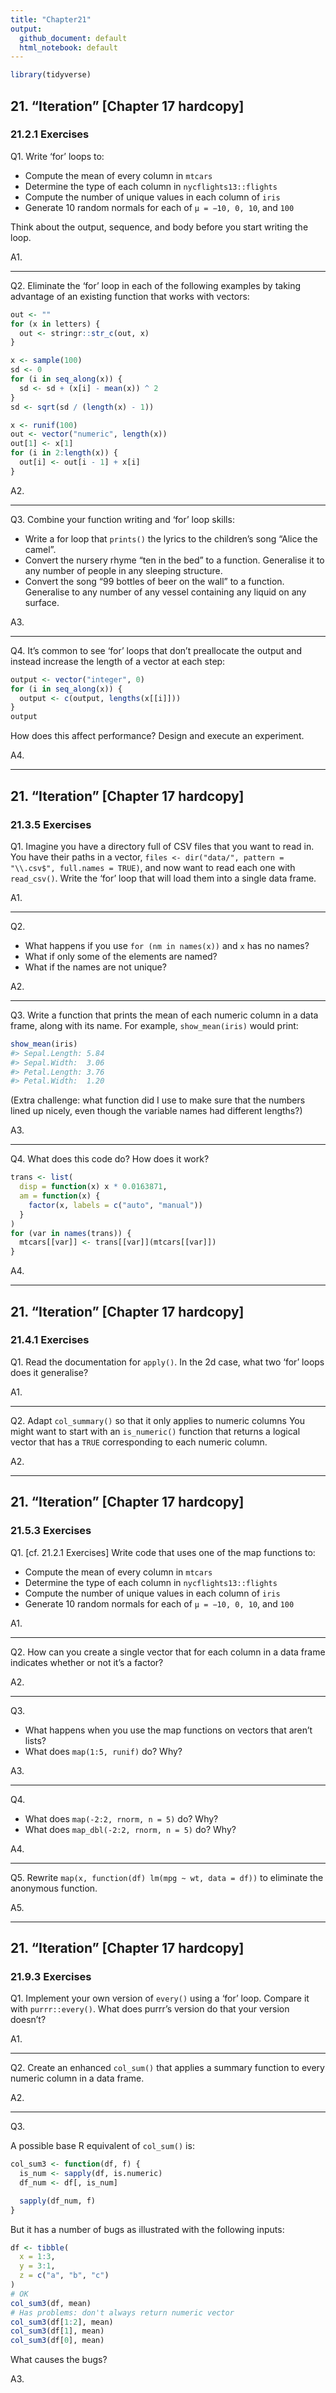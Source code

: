 ```yaml
---
title: "Chapter21"
output:
  github_document: default
  html_notebook: default
---
```


```r
library(tidyverse)
```


## 21. "Iteration" [Chapter 17 hardcopy]
### 21.2.1 Exercises

Q1.
Write 'for' loops to:

* Compute the mean of every column in `mtcars`
* Determine the type of each column in `nycflights13::flights`
* Compute the number of unique values in each column of `iris`
* Generate 10 random normals for each of `μ = −10, 0, 10`, and `100`

Think about the output, sequence, and body before you start writing the loop.

A1.


-----------

Q2.
Eliminate the 'for' loop in each of the following examples by taking advantage of an existing function that works with vectors:

```r
out <- ""
for (x in letters) {
  out <- stringr::str_c(out, x)
}

x <- sample(100)
sd <- 0
for (i in seq_along(x)) {
  sd <- sd + (x[i] - mean(x)) ^ 2
}
sd <- sqrt(sd / (length(x) - 1))

x <- runif(100)
out <- vector("numeric", length(x))
out[1] <- x[1]
for (i in 2:length(x)) {
  out[i] <- out[i - 1] + x[i]
}
```

A2.


-----------

Q3. Combine your function writing and 'for' loop skills:

* Write a for loop that `prints()` the lyrics to the children’s song “Alice the camel”.
* Convert the nursery rhyme “ten in the bed” to a function. Generalise it to any number of people in any sleeping structure.
* Convert the song “99 bottles of beer on the wall” to a function. Generalise to any number of any vessel containing any liquid on any surface.

A3.


-----------

Q4.
It’s common to see 'for' loops that don’t preallocate the output and instead increase the length of a vector at each step:
```r
output <- vector("integer", 0)
for (i in seq_along(x)) {
  output <- c(output, lengths(x[[i]]))
}
output
```

How does this affect performance? Design and execute an experiment.

A4.


-----------

## 21. "Iteration" [Chapter 17 hardcopy]
### 21.3.5 Exercises


Q1.
Imagine you have a directory full of CSV files that you want to read in. You have their paths in a vector, `files <- dir("data/", pattern = "\\.csv$", full.names = TRUE)`, and now want to read each one with `read_csv()`. Write the 'for' loop that will load them into a single data frame.

A1.


-----------

Q2.

* What happens if you use `for (nm in names(x))` and `x` has no names?
* What if only some of the elements are named?
* What if the names are not unique?

A2.

-----------

Q3. Write a function that prints the mean of each numeric column in a data frame, along with its name. For example, `show_mean(iris)` would print:

```r
show_mean(iris)
#> Sepal.Length: 5.84
#> Sepal.Width:  3.06
#> Petal.Length: 3.76
#> Petal.Width:  1.20
```

(Extra challenge: what function did I use to make sure that the numbers lined up nicely, even though the variable names had different lengths?)


A3.

-----------

Q4. What does this code do? How does it work?

```r
trans <- list( 
  disp = function(x) x * 0.0163871,
  am = function(x) {
    factor(x, labels = c("auto", "manual"))
  }
)
for (var in names(trans)) {
  mtcars[[var]] <- trans[[var]](mtcars[[var]])
}
```

A4.


-----------

## 21. "Iteration" [Chapter 17 hardcopy]
### 21.4.1 Exercises

Q1. Read the documentation for `apply()`. In the 2d case, what two 'for' loops does it generalise?

A1.

-----------

Q2. Adapt `col_summary()` so that it only applies to numeric columns You might want to start with an `is_numeric()` function that returns a logical vector that has a `TRUE` corresponding to each numeric column.

A2.


-----------

## 21. "Iteration" [Chapter 17 hardcopy]
### 21.5.3 Exercises

Q1.
[cf. 21.2.1 Exercises] Write code that uses one of the map functions to:

* Compute the mean of every column in `mtcars`
* Determine the type of each column in `nycflights13::flights`
* Compute the number of unique values in each column of `iris`
* Generate 10 random normals for each of `μ = −10, 0, 10`, and `100`

A1.


-----------

Q2. How can you create a single vector that for each column in a data frame indicates whether or not it’s a factor?

A2.

-----------

Q3.

* What happens when you use the map functions on vectors that aren’t lists?
* What does `map(1:5, runif)` do? Why?

A3.


-----------

Q4.

* What does `map(-2:2, rnorm, n = 5)` do? Why?
* What does `map_dbl(-2:2, rnorm, n = 5)` do? Why?

A4.


-----------

Q5. Rewrite `map(x, function(df) lm(mpg ~ wt, data = df))` to eliminate the anonymous function.

A5.


-----------

## 21. "Iteration" [Chapter 17 hardcopy]
### 21.9.3 Exercises

Q1.
Implement your own version of `every()` using a 'for' loop. Compare it with `purrr::every()`. What does purrr’s version do that your version doesn’t?

A1.

-----------

Q2. Create an enhanced `col_sum()` that applies a summary function to every numeric column in a data frame.

A2.

-----------

Q3.

A possible base R equivalent of `col_sum()` is:
```r
col_sum3 <- function(df, f) {
  is_num <- sapply(df, is.numeric)
  df_num <- df[, is_num]

  sapply(df_num, f)
}
```

But it has a number of bugs as illustrated with the following inputs:
```r
df <- tibble(
  x = 1:3, 
  y = 3:1,
  z = c("a", "b", "c")
)
# OK
col_sum3(df, mean)
# Has problems: don't always return numeric vector
col_sum3(df[1:2], mean)
col_sum3(df[1], mean)
col_sum3(df[0], mean)
```


What causes the bugs?

A3.



